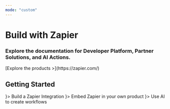 ```yaml
---
mode: "custom"
---
```


<div style={{
  display: 'flex',
  flexDirection: 'column',
  alignItems: 'center',
  justifyContent: 'center',
  textAlign: 'center',
  padding: '6rem 2rem',
  backgroundColor: '#f8f9fa',
}}>
  <h1 style={{
    fontSize: '3.5rem',
    fontWeight: 'bold',
    marginBottom: '1rem',
    color: '#333',
  }}>
    Build with Zapier
  </h1>
  <h3 style={{
    fontSize: '1.5rem',
    marginBottom: '2rem',
    color: '#666',
  }}>
    Explore the documentation for Developer Platform, Partner Solutions, and AI Actions.
  </h3>
  <p style={{
    fontSize: '1rem',
    maxWidth: '600px',
    margin: '0 auto',
    color: '#888',
  }}>
    [Explore the products >](https://zapier.com/)
  </p>
</div>


<div style={{
  padding: '4rem 2rem',
  backgroundColor: '#ffffff',
}}>
  <h2 style={{
    fontSize: '2.5rem',
    fontWeight: 'bold',
    marginBottom: '2rem',
    color: '#333',
    textAlign: 'center',
  }}>
    Getting Started
  </h2>
  <div style={{
    display: 'flex',
    justifyContent: 'center',
    flexWrap: 'wrap',
    gap: '0.5rem',
  }}>
    <CardGroup cols={3}>
    <Card title="Platform Documentation" href="/platform" icon={<img src="/icons/play.svg" alt="Icon 1" style={{ width: '30px', height: '30px', marginBottom: '0.5rem' }} />}>
      Build a Zapier Integration
    </Card>
    <Card title="Partner Solutions" href="/partner-solutions/" icon={<img src="/icons/code-alt.svg" alt="Icon 2" style={{ width: '30px', height: '30px', marginBottom: '0.5rem' }} />}>
      Embed Zapier in your own product
    </Card>
    <Card title="AI Actions" href="/ai-solutions" icon={<img src="/icons/code.svg" alt="Icon 2" style={{ width: '30px', height: '30px', marginBottom: '0.5rem' }} />}>
      Use AI to create workflows
    </Card>
  </CardGroup>
  </div>
</div>
